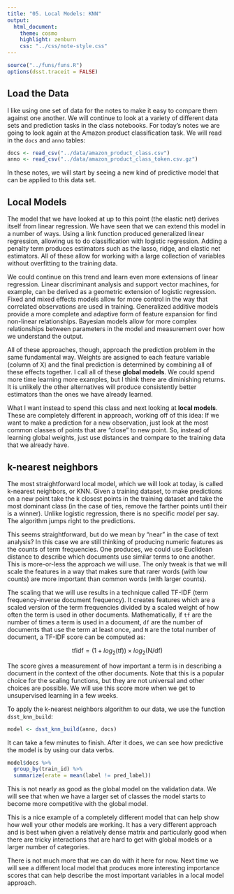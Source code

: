 ```yaml
---
title: "05. Local Models: KNN"
output:
  html_document:
    theme: cosmo
    highlight: zenburn
    css: "../css/note-style.css"
---
```


```r
source("../funs/funs.R")
options(dsst.traceit = FALSE)
```

## Load the Data

I like using one set of data for the notes to make it easy to compare them
against one another. We will continue to look at a variety of different data
sets and prediction tasks in the class notebooks. For today's notes we are
going to look again at the Amazon product classification task. We will read in
the `docs` and `anno` tables:

```r
docs <- read_csv("../data/amazon_product_class.csv")
anno <- read_csv("../data/amazon_product_class_token.csv.gz")
```

In these notes, we will start by seeing a new kind of predictive model that can
be applied to this data set.

## Local Models

The model that we have looked at up to this point (the elastic net) derives
itself from linear regression. We have seen that we can extend this model in a
number of ways. Using a link function produced generalized linear regression,
allowing us to do classification with logistic regression. Adding a penalty
term produces estimators such as the lasso, ridge, and elastic net estimators.
All of these allow for working with a large collection of variables without
overfitting to the training data.

We could continue on this trend and learn even more extensions of linear
regression. Linear discriminant analysis and support vector machines, for
example, can be derived as a geometric extension of logistic regression.
Fixed and mixed effects models allow for more control in the way that correlated
observations are used in training. Generalized additive models provide a more
complete and adaptive form of feature expansion for find non-linear
relationships. Bayesian models allow for more complex relationships between
parameters in the model and measurement over how we understand the output.

All of these approaches, though, approach the prediction problem in the same
fundamental way. Weights are assigned to each feature variable (column of X)
and the final prediction is determined by combining all of these effects
together. I call all of these **global models**. We could spend more time
learning more examples, but I think there are diminishing returns. It is
unlikely the other alternatives will produce consistently better estimators
than the ones we have already learned.

What I want instead to spend this class and next looking at **local models**.
These are completely different in approach, working off of this idea: If we
want to make a prediction for a new observation, just look at the most common
classes of points that are "close" to new point. So, instead of learning global
weights, just use distances and compare to the training data that we already
have.

## k-nearest neighbors

The most straightforward local model, which we will look at today, is called
k-nearest neighbors, or KNN. Given a training dataset, to make predictions on a
new point take the k closest points in the training dataset and take the most
dominant class (in the case of ties, remove the farther points until their is
a winner). Unlike logistic regression, there is no specific *model* per say.
The algorithm jumps right to the predictions. 

This seems straightforward, but do we mean by "near" in the case of text
analysis? In this case we are still thinking of producing numeric features as
the counts of term frequencies. One produces, we could use Euclidean distance
to describe which documents use similar terms to one another. This is
more-or-less the approach we will use. The only tweak is that we will scale the
features in a way that makes sure that rarer words (with low counts) are more
important than common words (with larger counts).

The scaling that we will use results in a technique called TF-IDF (term
frequency-inverse document frequency). It creates features which are a scaled
version of the term frequencies divided by a scaled weight of how often the
term is used in other documents. Mathematically, if `tf` are the number of
times a term is used in a document, `df` are the number of documents that use
the term at least once, and `N` are the total number of document, a TF-IDF
score can be computed as:

$$ \text{tfidf} = (1 + log_2(\text{tf})) \times log_2(\text{N} / \text{df}) $$

The score gives a measurement of how important a term is in describing a
document in the context of the other documents. Note that this is a popular
choice for the scaling functions, but they are not universal and other choices
are possible. We will use this score more when we get to unsupervised learning
in a few weeks.

To apply the k-nearest neighbors algorithm to our data, we use the function
`dsst_knn_build`:

```r
model <- dsst_knn_build(anno, docs)
```

It can take a few minutes to finish. After it does, we can see how predictive
the model is by using our data verbs. 

```r
model$docs %>%
  group_by(train_id) %>%
  summarize(erate = mean(label != pred_label))
```

This is not nearly as good as the global model on the validation data. We will
see that when we have a larger set of classes the model starts to become more
competitive with the global model.

This is a nice example of a completely different model that can help show how
well your other models are working. It has a very different approach and is
best when given a relatively dense matrix and particularly good when there are
tricky interactions that are hard to get with global models or a larger number
of categories.

There is not much more that we can do with it here for now. Next time we will
see a different local model that produces more interesting importance scores
that can help describe the most important variables in a local model approach.
